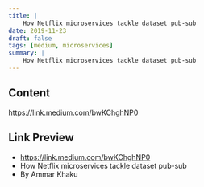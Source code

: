 ```yaml
---
title: |
    How Netflix microservices tackle dataset pub-sub
date: 2019-11-23
draft: false
tags: [medium, microservices]
summary: |
    How Netflix microservices tackle dataset pub-sub
---
```


## Content

https://link.medium.com/bwKChghNP0

## Link Preview

- https://link.medium.com/bwKChghNP0
- How Netflix microservices tackle dataset pub-sub
- By Ammar Khaku
